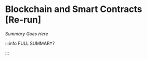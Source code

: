 # Blockchain and Smart Contracts [Re-run]

_Summary Goes Here_


<DocCardList />

:::info FULL SUMMARY?

<QuestButton
  text="Go To Campaign Page"
  link="https://app.stackup.dev/campaign_page/blockchain-and-smart-contracts-[re-run]"
/>

:::
